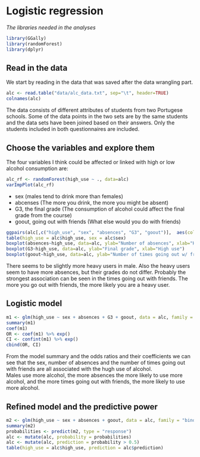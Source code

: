 # Logistic regression

_The libraries needed in the analyses_
```r
library(GGally)
library(randomForest)
library(dplyr)
```

## Read in the data
We start by reading in the data that was saved after the data wrangling part.

```r
alc <- read.table("data/alc_data.txt", sep="\t", header=TRUE)
colnames(alc)
```

The data consists of different attributes of students from two Portugese schools. Some of the data points in the two sets are by the same students and the data sets have been joined based on their answers. Only the students included in both questionnaires are included. 

## Choose the variables and explore them 
The four variables I think could be affected or linked with high or low alcohol consumption are:  

```r
alc_rf <- randomForest(high_use ~ ., data=alc)
varImpPlot(alc_rf)
```
  
* sex (males tend to drink more than females) 
* abcenses (The more you drink, the more you might be absent)
* G3, the final grade (The consumption of alcohol could affect the final grade from the course)
* goout, going out with friends (What else would you do with friends)
```r
ggpairs(alc[,c("high_use", "sex", "absences", "G3", "goout")],  aes(col=high_use, alpha=0.3), lower = list(combo = wrap("facethist", bins = 20)))
table(high_use = alc$high_use, sex = alc$sex)
boxplot(absences~high_use, data=alc, ylab="Number of absences", xlab="High use")
boxplot(G3~high_use, data=alc, ylab="Final grade", xlab="High use")
boxplot(goout~high_use, data=alc, ylab="Number of times going out w/ friends", xlab="High use")
```

There seems to be slightly more heavy users in male. Also the heavy users seem to have more absences, but their grades do not differ. Probably the strongest association can be seen in the times going out with friends. The more you go out with friends, the more likely you are a heavy user. 

## Logistic model

```r
m1 <- glm(high_use ~ sex + absences + G3 + goout, data = alc, family = "binomial")
summary(m1)
coef(m1)
OR <- coef(m1) %>% exp()
CI <- confint(m1) %>% exp()
cbind(OR, CI)
```

From the model summary and the odds ratios and their coefficients we can see that the sex, number of absences and the number of times going out with friends are all associated with the hugh use of alcohol.  
Males use more alcohol, the more absences the more likely to use more alcohol, and the more times going out with friends, the more likely to use more alcohol. 

## Refined model and the predictive power 

```r
m2 <- glm(high_use ~ sex + absences + goout, data = alc, family = "binomial")
summary(m2)
probabilities <- predict(m2, type = "response")
alc <- mutate(alc, probability = probabilities)
alc <- mutate(alc, prediction = probability > 0.5)
table(high_use = alc$high_use, prediction = alc$prediction)
```
